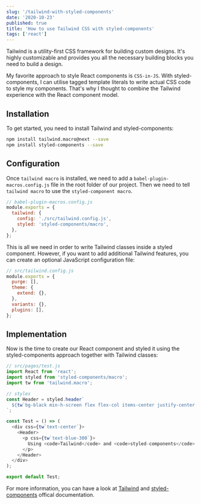 ```yaml
---
slug: '/tailwind-with-styled-components'
date: '2020-10-23'
published: true
title: 'How to use Tailwind CSS with styled-components'
tags: ['react']
---
```


Tailwind is a utility-first CSS framework for building custom designs. It's highly customizable and provides you all the necessary building blocks you need to build a design.

My favorite approach to style React components is `CSS-in-JS`. With styled-components, I can utilise tagged template literals to write actual CSS code to style my components. That's why I thought to combine the Tailwind experience with the React component model.

## Installation

To get started, you need to install Tailwind and styled-components:

```bash
npm install tailwind.macro@next --save
npm install styled-components --save
```

## Configuration

Once `tailwind macro` is installed, we need to add a `babel-plugin-macros.config.js` file in the root folder of our project. Then we need to tell `tailwind macro` to use the `styled-component macro`.

```js
// babel-plugin-macros.config.js
module.exports = {
  tailwind: {
    config: './src/tailwind.config.js',
    styled: 'styled-components/macro',
  },
};
```

This is all we need in order to write Tailwind classes inside a styled component. However, if you want to add additional Tailwind features, you can create an optional JavaScript configuration file:

```js
// src/tailwind.config.js
module.exports = {
  purge: [],
  theme: {
    extend: {},
  },
  variants: {},
  plugins: [],
};
```

## Implementation

Now is the time to create our React component and styled it using the styled-components approach together with Tailwind classes:

```js
// src/pages/test.js
import React from 'react';
import styled from 'styled-components/macro';
import tw from 'tailwind.macro';

// styles
const Header = styled.header`
  ${tw`bg-black min-h-screen flex flex-col items-center justify-center text-xl text-white`};
`;

const Test = () => (
  <div css={tw`text-center`}>
    <Header>
      <p css={tw`text-blue-300`}>
        Using <code>Tailwind</code> and <code>styled-components</code> together.
      </p>
    </Header>
  </div>
);

export default Test;
```

For more information, you can have a look at <a href='https://tailwindcss.com' target='_blank' rel='noopener'>Tailwind</a> and <a href='https://styled-components.com' target='_blank' rel='noopener'>styled-components</a> offical documentation.
